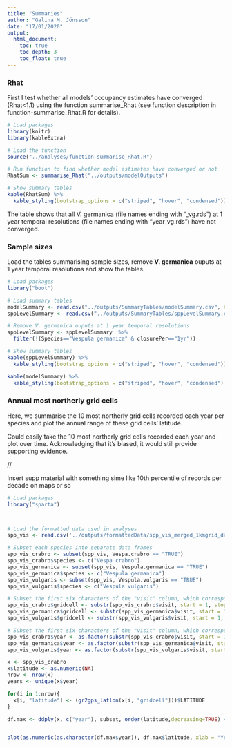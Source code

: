 ```yaml
---
title: "Summaries"
author: "Galina M. Jönsson"
date: "17/01/2020"
output: 
  html_document:
    toc: true
    toc_depth: 3
    toc_float: true
---
```


### Rhat
First I test whether all models' occupancy estimates have converged (Rhat<1.1) using the function summarise_Rhat (see function description in function-summarise_Rhat.R for details).
```r
# Load packages
library(knitr)
library(kableExtra)

# Load the function
source("../analyses/function-summarise_Rhat.R")

# Run function to find whether model estimates have converged or not
RhatSum <- summarise_Rhat("../outputs/modelOutputs")

# Show summary tables
kable(RhatSum) %>%
  kable_styling(bootstrap_options = c("striped", "hover", "condensed"))
```
The table shows that all V. germanica (file names ending with "_vg.rds") at 1 year temporal resolutions (file names ending with "year_vg.rds") have not converged. 

### Sample sizes
Load the tables summarising sample sizes, remove __V. germanica__ ouputs at 1 year temporal resolutions and show the tables. 
```r
# Load packages
library("boot")

# Load summary tables
modelSummary <- read.csv("../outputs/SummaryTables/modelSummary.csv", header=T, as.is = TRUE, na.strings=c("","NA")) 
sppLevelSummary <- read.csv("../outputs/SummaryTables/sppLevelSummary.csv", header=T, as.is = TRUE, na.strings=c("","NA")) 

# Remove V. germanica ouputs at 1 year temporal resolutions
sppLevelSummary <- sppLevelSummary  %>% 
  filter(!(Species=="Vespula germanica" & closurePer=="1yr"))

# Show summary tables
kable(sppLevelSummary) %>%
  kable_styling(bootstrap_options = c("striped", "hover", "condensed"))

kable(modelSummary) %>%
  kable_styling(bootstrap_options = c("striped", "hover", "condensed"))
```


### Annual most northerly grid cells
Here, we summarise the 10 most northerly grid cells recorded each year per species and plot the annual range of these grid cells' latitude. 


Could easily take the 10 most northerly grid cells recorded each year and plot over time. Acknowledging that it’s biased, it would still provide supporting evidence.

//

Insert supp material with something sime like 10th percentile of records per decade on maps or so

```r
# Load packages
library("sparta")



# Load the formatted data used in analyses
spp_vis <- read.csv('../outputs/formattedData/spp_vis_merged_1kmgrid_date_year.csv', header=T, na.strings=c("","NA"))

# Subset each species into separate data frames
spp_vis_crabro <- subset(spp_vis, Vespa.crabro == "TRUE")
spp_vis_crabro$species <- c("Vespa crabro")
spp_vis_germanica <- subset(spp_vis, Vespula.germanica == "TRUE")
spp_vis_germanica$species <- c("Vespula germanica")
spp_vis_vulgaris <- subset(spp_vis, Vespula.vulgaris == "TRUE")
spp_vis_vulgaris$species <- c("Vespula vulgaris")

# Subset the first six characters of the "visit" column, which corresponds to the grid cell
spp_vis_crabro$gridcell <- substr(spp_vis_crabro$visit, start = 1, stop = 6)
spp_vis_germanica$gridcell <- substr(spp_vis_germanica$visit, start = 1, stop = 6)
spp_vis_vulgaris$gridcell <- substr(spp_vis_vulgaris$visit, start = 1, stop = 6)

# Subset the first six characters of the "visit" column, which corresponds to the grid cell
spp_vis_crabro$year <- as.factor(substr(spp_vis_crabro$visit, start = 14, stop = 17))
spp_vis_germanica$year <- as.factor(substr(spp_vis_germanica$visit, start = 14, stop = 17))
spp_vis_vulgaris$year <- as.factor(substr(spp_vis_vulgaris$visit, start = 14, stop = 17))

x <- spp_vis_crabro
x$latitude <- as.numeric(NA)
nrow <- nrow(x)
years <- unique(x$year)

for(i in 1:nrow){
  x[i, "latitude"] <- (gr2gps_latlon(x[i, "gridcell"]))$LATITUDE
}

df.max <- ddply(x, c("year"), subset, order(latitude,decreasing=TRUE) <= 5)


plot(as.numeric(as.character(df.max$year)), df.max$latitude, xlab = "Year", ylab="Latitude (degrees)", ylim = c(50,55))



```